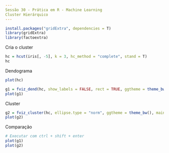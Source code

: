 ```yaml
---
Sessão 30 - Prática em R - Machine Learning
Cluster Hierárquico
---
```


```r
install.packages("gridExtra", dependencies = T)
library(gridExtra)
library(factoextra)
```

Cria o cluster
```r
hc = hcut(iris[, -5], k = 3, hc_method = "complete", stand = T)
hc
```

Dendograma
```r
plot(hc)
```

```r
g1 = fviz_dend(hc, show_labels = FALSE, rect = TRUE, ggtheme = theme_bw(), main = "Cluster Hierárquico")
plot(g1)
```


Cluster
```r
g2 = fviz_cluster(hc, ellipse.type = "norm", ggtheme = theme_bw(), main = "Cluster Hierárquico")
plot(g2)
```

Comparação
```r
# Executar com ctrl + shift + enter
plot(g1)
plot(g2)
```

